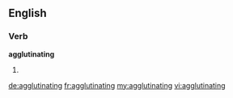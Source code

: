 ==English==

===Verb===
'''agglutinating'''

# {{present participle of|agglutinate}}

[[de:agglutinating]]
[[fr:agglutinating]]
[[my:agglutinating]]
[[vi:agglutinating]]